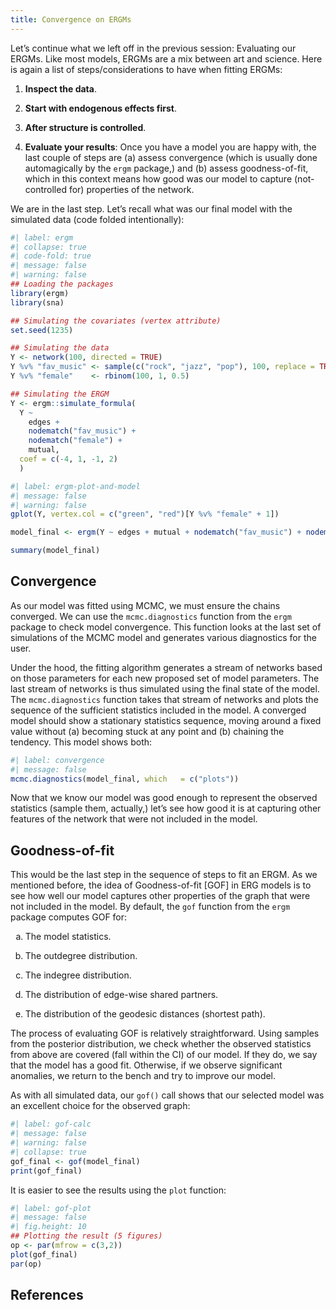 ```yaml
---
title: Convergence on ERGMs
---
```


Let's continue what we left off in the previous session: Evaluating our ERGMs. Like most models, ERGMs are a mix between art and science. Here is again a list of steps/considerations to have when fitting ERGMs:

1. **Inspect the data**.

2. **Start with endogenous effects first**.

3. **After structure is controlled**.

4. **Evaluate your results**: Once you have a model you are happy with, the last couple of steps are (a) assess convergence (which is usually done automagically by the `ergm` package,) and (b) assess goodness-of-fit, which in this context means how good was our model to capture (not-controlled for) properties of the network.

We are in the last step. Let's recall what was our final model with the simulated data (code folded intentionally):

```r
#| label: ergm
#| collapse: true
#| code-fold: true
#| message: false
#| warning: false
## Loading the packages
library(ergm)
library(sna)

## Simulating the covariates (vertex attribute)
set.seed(1235)

## Simulating the data
Y <- network(100, directed = TRUE)
Y %v% "fav_music" <- sample(c("rock", "jazz", "pop"), 100, replace = TRUE)
Y %v% "female"    <- rbinom(100, 1, 0.5) 

## Simulating the ERGM
Y <- ergm::simulate_formula(
  Y ~
    edges +
    nodematch("fav_music") + 
    nodematch("female") +
    mutual,
  coef = c(-4, 1, -1, 2)
  )
```

```r
#| label: ergm-plot-and-model
#| message: false
#| warning: false
gplot(Y, vertex.col = c("green", "red")[Y %v% "female" + 1])

model_final <- ergm(Y ~ edges + mutual + nodematch("fav_music") + nodematch("female"))

summary(model_final)
```


## Convergence

As our model was fitted using MCMC, we must ensure the chains converged. We can use the `mcmc.diagnostics` function from the `ergm` package to check model convergence. This function looks at the last set of simulations of the MCMC model and generates various diagnostics for the user.

Under the hood, the fitting algorithm generates a stream of networks based on those parameters for each new proposed set of model parameters. The last stream of networks is thus simulated using the final state of the model. The `mcmc.diagnostics` function takes that stream of networks and plots the sequence of the sufficient statistics included in the model. A converged model should show a stationary statistics sequence, moving around a fixed value without (a) becoming stuck at any point and (b) chaining the tendency. This model shows both:

```r
#| label: convergence
#| message: false
mcmc.diagnostics(model_final, which   = c("plots"))
```

Now that we know our model was good enough to represent the observed statistics (sample them, actually,) let's see how good it is at capturing other features of the network that were not included in the model.

## Goodness-of-fit

This would be the last step in the sequence of steps to fit an ERGM. As we mentioned before, the idea of Goodness-of-fit [GOF] in ERG models is to see how well our model captures other properties of the graph that were not included in the model. By default, the `gof` function from the `ergm` package computes GOF for:

a. The model statistics.

b. The outdegree distribution.

c. The indegree distribution.

d. The distribution of edge-wise shared partners.

e. The distribution of the geodesic distances (shortest path).

The process of evaluating GOF is relatively straightforward. Using samples from the posterior distribution, we check whether the observed statistics from above are covered (fall within the CI) of our model. If they do, we say that the model has a good fit. Otherwise, if we observe significant anomalies, we return to the bench and try to improve our model.

As with all simulated data, our `gof()` call shows that our selected model was an excellent choice for the observed graph:

```r
#| label: gof-calc
#| message: false
#| warning: false
#| collapse: true
gof_final <- gof(model_final)
print(gof_final)
```

It is easier to see the results using the `plot` function:

```r
#| label: gof-plot
#| message: false
#| fig.height: 10
## Plotting the result (5 figures)
op <- par(mfrow = c(3,2))
plot(gof_final)
par(op)
```

## References
